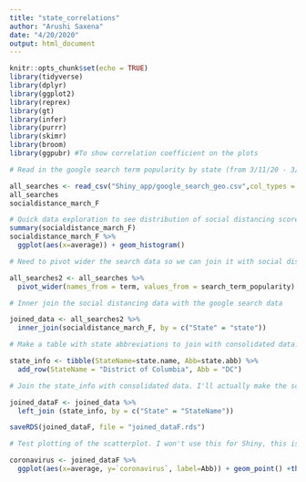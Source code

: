 ```yaml
---
title: "state_correlations"
author: "Arushi Saxena"
date: "4/20/2020"
output: html_document
---
```


```r
knitr::opts_chunk$set(echo = TRUE)
library(tidyverse)
library(dplyr)
library(ggplot2)
library(reprex)
library(gt)
library(infer)
library(purrr)
library(skimr)
library(broom)
library(ggpubr) #To show correlation coefficient on the plots 
```

```r
# Read in the google search term popularity by state (from 3/11/20 - 3/29/20)

all_searches <- read_csv("Shiny_app/google_search_geo.csv",col_types = cols())
all_searches
socialdistance_march_F

# Quick data exploration to see distribution of social distancing scores by state
summary(socialdistance_march_F)
socialdistance_march_F %>%
  ggplot(aes(x=average)) + geom_histogram()

# Need to pivot wider the search data so we can join it with social distancing data and do a scatterplot by state 

all_searches2 <- all_searches %>%
  pivot_wider(names_from = term, values_from = search_term_popularity)

# Inner join the social distancing data with the google search data

joined_data <- all_searches2 %>%
  inner_join(socialdistance_march_F, by = c("State" = "state"))

# Make a table with state abbreviations to join with consolidated data. Will plot the state names on my scatterplot

state_info <- tibble(StateName=state.name, Abb=state.abb) %>%
  add_row(StateName = "District of Columbia", Abb = "DC")

# Join the state_info with consolidated data. I'll actually make the scatterplots in my app.R page

joined_dataF <- joined_data %>%
  left_join (state_info, by = c("State" = "StateName"))

saveRDS(joined_dataF, file = "joined_dataF.rds")

# Test plotting of the scatterplot. I won't use this for Shiny, this is just a test visual.

coronavirus <- joined_dataF %>%
  ggplot(aes(x=average, y=`coronavirus`, label=Abb)) + geom_point() +theme_classic() + theme(axis.text.x = element_text(angle = 45)) + labs(x="Social Distancing Score", y="Search Term Popularity: 'Coronavirus'") + scale_x_reverse() + geom_smooth(method = "glm", se = FALSE, color = "black") + stat_cor(method="pearson", label.x = 5, label.y = 110) + geom_text(check_overlap = FALSE, nudge_x = 0.05, nudge_y = 1, size = 3)

```

